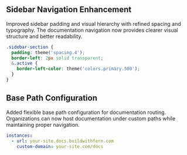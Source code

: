 ## Sidebar Navigation Enhancement
Improved sidebar padding and visual hierarchy with refined spacing and typography. The documentation navigation now provides clearer visual structure and better readability.

```css
.sidebar-section {
  padding: theme('spacing.4');
  border-left: 2px solid transparent;
  &.active {
    border-left-color: theme('colors.primary.500');
  }
}
```

## Base Path Configuration
Added flexible base path configuration for documentation routing. Organizations can now host documentation under custom paths while maintaining proper navigation.

```yaml docs.yml
instances:
  - url: your-site.docs.buildwithfern.com
    custom-domain: your-site.com/docs
```